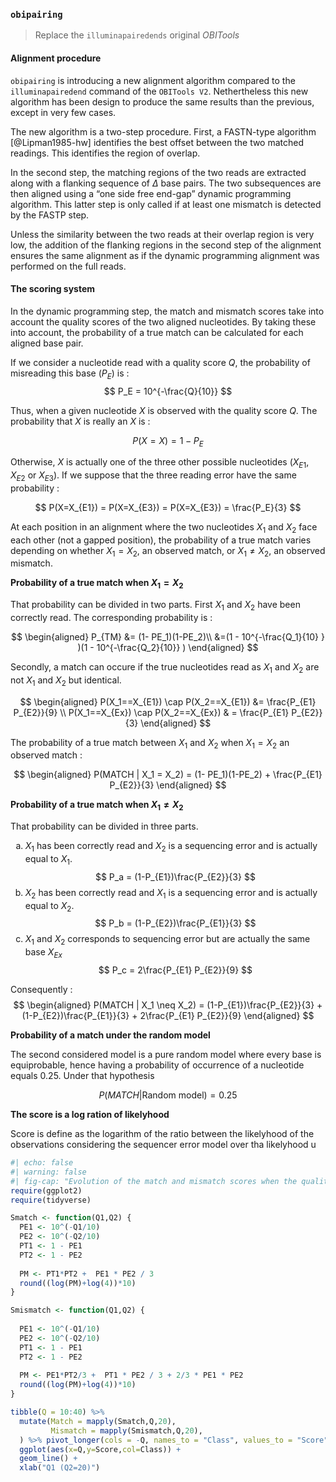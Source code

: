 ### `obipairing`

> Replace the `illuminapairedends` original *OBITools*

#### Alignment procedure {.unnumbered}

`obipairing` is introducing a new alignment algorithm compared to the `illuminapairedend` command of the `OBITools V2`.
Nethertheless this new algorithm has been design to produce the same results than the previous, except in very few cases.

The new algorithm is a two-step procedure. First, a FASTN-type algorithm [@Lipman1985-hw] identifies the best offset between the two matched readings. This identifies the region of overlap. 

In the second step, the matching regions of the two reads are extracted along with a flanking sequence of $\Delta$ base pairs. The two subsequences are then aligned using a "one side free end-gap" dynamic programming algorithm. This latter step is only called if at least one mismatch is detected by the FASTP step. 

Unless the similarity between the two reads at their overlap region is very low, the addition of the flanking regions in the second step of the alignment ensures the same alignment as if the dynamic programming alignment was performed on the full reads. 

#### The scoring system {.unnumbered}

In the dynamic programming step, the match and mismatch scores take into account the quality scores of the two aligned nucleotides. By taking these into account, the probability of a true match can be calculated for each aligned base pair. 

If we consider a nucleotide read with a quality score $Q$, the probability of misreading this base ($P_E$) is :
$$
P_E = 10^{-\frac{Q}{10}}
$$

Thus, when a given nucleotide $X$ is observed with the quality score $Q$. The probability that $X$ is really an $X$ is :

$$
P(X=X) = 1 - P_E
$$

Otherwise, $X$ is actually one of the three other possible nucleotides ($X_{E1}$, $X_{E2}$ or $X_{E3}$). If we suppose that the three reading error have the same probability :

$$
P(X=X_{E1}) = P(X=X_{E3}) = P(X=X_{E3}) = \frac{P_E}{3}
$$

At each position in an alignment where the two nucleotides $X_1$ and $X_2$ face each other (not a gapped position), the probability of a true match varies depending on whether $X_1=X_2$, an observed match, or $X_1 \neq X_2$, an observed mismatch. 

**Probability of a true match when  $X_1=X_2$**

That probability can be divided in two parts. First $X_1$ and $X_2$ have been correctly read. The corresponding probability is :

$$
\begin{aligned}
P_{TM} &= (1- PE_1)(1-PE_2)\\ 
       &=(1 - 10^{-\frac{Q_1}{10} } )(1 - 10^{-\frac{Q_2}{10}} )
\end{aligned}
$$

Secondly, a match can occure if the true nucleotides read as $X_1$ and $X_2$ are not $X_1$ and $X_2$ but identical.

$$
\begin{aligned}
P(X_1==X_{E1}) \cap P(X_2==X_{E1}) &= \frac{P_{E1} P_{E2}}{9} \\
P(X_1==X_{Ex}) \cap P(X_2==X_{Ex}) & = \frac{P_{E1} P_{E2}}{3}
\end{aligned}
$$

The probability of a true match between $X_1$ and $X_2$ when $X_1 = X_2$ an observed match :

$$
\begin{aligned}
P(MATCH | X_1 = X_2) = (1- PE_1)(1-PE_2) + \frac{P_{E1} P_{E2}}{3}
\end{aligned}
$$

**Probability of a true match when  $X_1 \neq X_2$**

That probability can be divided in three parts. 

a. $X_1$ has been correctly read and $X_2$ is a sequencing error and is actually equal to $X_1$. 
$$
P_a =  (1-P_{E1})\frac{P_{E2}}{3}
$$
a. $X_2$ has been correctly read and $X_1$ is a sequencing error and is actually equal to $X_2$. 
$$
P_b =  (1-P_{E2})\frac{P_{E1}}{3}
$$
a. $X_1$ and $X_2$ corresponds to sequencing error but are actually the same base $X_{Ex}$
$$
P_c = 2\frac{P_{E1} P_{E2}}{9}
$$

Consequently : 
$$
\begin{aligned}
P(MATCH | X_1 \neq X_2) =  (1-P_{E1})\frac{P_{E2}}{3} +  (1-P_{E2})\frac{P_{E1}}{3} + 2\frac{P_{E1} P_{E2}}{9}
\end{aligned}
$$

**Probability of a match under the random model**

The second considered model is a pure random model where every base is equiprobable, hence having a probability of occurrence of a nucleotide equals $0.25$. Under that hypothesis 

$$
P(MATCH | \text{Random model}) = 0.25
$$

**The score is a log ration of likelyhood**

Score is define as the logarithm of the ratio between the likelyhood of the observations considering the sequencer error model over tha likelyhood u


```r
#| echo: false
#| warning: false
#| fig-cap: "Evolution of the match and mismatch scores when the quality of base is 20 while the second range from 10 to 40."
require(ggplot2)
require(tidyverse)

Smatch <- function(Q1,Q2) {
  PE1 <- 10^(-Q1/10)
  PE2 <- 10^(-Q2/10)
  PT1 <- 1 - PE1
  PT2 <- 1 - PE2
  
  PM <- PT1*PT2 +  PE1 * PE2 / 3
  round((log(PM)+log(4))*10) 
}

Smismatch <- function(Q1,Q2) {
  
  PE1 <- 10^(-Q1/10)
  PE2 <- 10^(-Q2/10)
  PT1 <- 1 - PE1
  PT2 <- 1 - PE2
  
  PM <- PE1*PT2/3 +  PT1 * PE2 / 3 + 2/3 * PE1 * PE2
  round((log(PM)+log(4))*10) 
}

tibble(Q = 10:40) %>%
  mutate(Match = mapply(Smatch,Q,20),
         Mismatch = mapply(Smismatch,Q,20),
  ) %>% pivot_longer(cols = -Q, names_to = "Class", values_to = "Score") %>%
  ggplot(aes(x=Q,y=Score,col=Class)) +
  geom_line() +
  xlab("Q1 (Q2=20)") 
```
